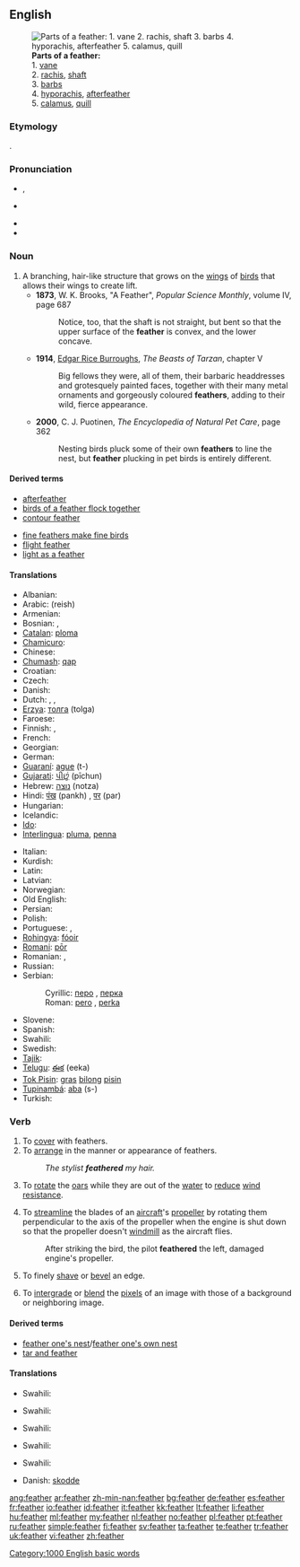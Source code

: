 ==English==
{{wikipedia}}
[[Image:Parts of feather modified.jpg|thumb|'''Parts of a feather:'''<br/>1. [[vane]]<br/>2. [[rachis]], [[shaft]]<br/>3. [[barb]]s<br/>4. [[hyporachis]], [[afterfeather]]<br/>5. [[calamus]], [[quill]] ]]

===Etymology===
{{etyl|ang}} {{term|feþer|lang=ang}}.

===Pronunciation===
* {{a|RP}} {{IPA|[ˈfɛð̥ə]|/"fɛð.ə(ɹ)/}}, {{SAMPA|/"fED.@(r)/}}
* {{a|US}} {{IPA|[ˈfɛð̥ɚ]}}
* {{audio|en-us-feather.ogg|Audio (US)}}
* {{rhymes|ɛðə(r)}}

===Noun===
{{en-noun}}

# A branching, hair-like structure that grows on the [[wing]]s of [[bird]]s that allows their wings to create lift.
#* '''1873''', W. K. Brooks, "A Feather", ''Popular Science Monthly'', volume IV, page 687
#*: Notice, too, that the shaft is not straight, but bent so that the upper surface of the '''feather''' is convex, and the lower concave.
#* '''1914''', [[w:Edgar Rice Burroughs|Edgar Rice Burroughs]], ''The Beasts of Tarzan'', chapter V
#*: Big fellows they were, all of them, their barbaric headdresses and grotesquely painted faces, together with their many metal ornaments and gorgeously coloured '''feathers''', adding to their wild, fierce appearance.
#* '''2000''', C. J. Puotinen, ''The Encyclopedia of Natural Pet Care‎'', page 362
#*: Nesting birds pluck some of their own '''feathers''' to line the nest, but '''feather''' plucking in pet birds is entirely different.

====Derived terms====
{{top2}}
* [[afterfeather]]
* [[birds of a feather flock together]]
* [[contour feather]]
{{mid2}}
* [[fine feathers make fine birds]]
* [[flight feather]]
* [[light as a feather]]
{{bottom}}

====Translations====
{{trans-top|element of bird wings}}
* Albanian: {{t-|sq|pendë|f|xs=Albanian}}
* Arabic: {{Arab|[[ريش]]}} (reish) {{m}}
* Armenian: {{t-|hy|փետուր|tr=p'etur}}
* Bosnian: {{t-|bs|pero|n}}, {{t-|bs|perka|f}}
* [[Catalan]]: [[ploma]] {{f}}
* [[Chamicuro]]: {{tø|ccc|pwaye}}
* Chinese: {{zh-zh-p|羽毛|yǔmáo}}
* [[Chumash]]: [[qap]]
* Croatian: {{t-|hr|pero|n|alt=pèro}}
* Czech: {{t-|cs|péro|n}}
* Danish: {{t-|da|fjer|c}}
* Dutch: {{t+|nl|veer|f}}, {{t-|nl|veder|f}}, {{t+|nl|pluim|f}}
* [[Erzya]]: [[толга]] (tolga)
* Faroese: {{t-|fo|fjøður|f|xs=Faroese}}
* Finnish: {{t-|fi|sulka}}, {{t+|fi|höyhen}}
* French: {{t+|fr|plume|f}}
* Georgian: {{t-|ka|ბუმბული|tr=bumbuli|sc=Geor|xs=Georgian}}
* German: {{t+|de|Feder|f}}
* [[Guaraní]]: [[ague]] (t-)
* [[Gujarati]]: [[પીછું]] (pīchun)
* Hebrew: [[נוצה]] (notza) {{f}}
* Hindi: [[पंख]] (pankh) {{m}}, [[पर]] (par) {{m}}
* Hungarian: {{t+|hu|toll}}
* Icelandic: {{t+|is|fjöður|f}}
* [[Ido]]: {{t+|io|plumo|xs=Ido}}
* [[Interlingua]]: [[pluma]], [[penna]]
{{trans-mid}}
* Italian: {{t+|it|piuma|f}}
* Kurdish: {{ku-Arab|[[په‌ڕ]]}} {{g|Kurdish}}
* Latin: {{t-|la|pluma|f|alt=plūma}}
* Latvian: {{t-|lv|spalva|f|xs=Latvian}}
* Norwegian: {{t+|no|fjær|m}}
* Old English: {{t-|ang|feþer|f|xs=Old English}}
* Persian: {{t+|fa|پر|tr=par|xs=Persian}}
* Polish: {{t+|pl|pióro|n}}
* Portuguese: {{t-|pt|pluma|f}}, {{t+|pt|pena|f}}
* [[Rohingya]]: [[fóoir]]
* [[Romani]]: [[pōr]]
* Romanian: {{t+|ro|fulg|n}}, {{t-|ro|pană|f}}
* Russian: {{t+|ru|перо|n|tr=peró}}
* Serbian:
*: Cyrillic: [[перо]] {{n}}, [[перка]] {{f}}
*: Roman: [[pero]] {{n}}, [[perka]] {{f}}
* Slovene: {{t+|sl|pero|n}}
* Spanish: {{t+|es|pluma|f}}
* Swahili: {{t|sw|nyoya|xs=Swahili}}
* Swedish: {{t+|sv|fjäder|c}}
* [[Tajik]]: {{t-|tg|пар|tr=par|sc=Cyrl|xs=Tajik}}
* [[Telugu]]: [[ఈక]] (eeka)
* [[Tok Pisin]]: [[gras]] [[bilong]] [[pisin]]
* [[Tupinambá]]: [[aba]] (s-)
* Turkish: {{t+|tr|tüy}}
{{trans-bottom}}

===Verb===
{{en-verb}}

# To [[cover]] with feathers.
# To [[arrange]] in the manner or appearance of feathers.
#: ''The stylist '''feathered''' my hair.''
# {{ambitransitive|rowing}} To [[rotate]] the [[oar]]s while they are out of the [[water]] to [[reduce]] [[wind]] [[resistance]].
# {{aeronautics}} To [[streamline]] the blades of an [[aircraft]]'s [[propeller]] by rotating them perpendicular to the axis of the propeller when the engine is shut down so that the propeller doesn't [[windmill]] as the aircraft flies.
#: After striking the bird, the pilot '''feathered''' the left, damaged engine's propeller.
# {{carpentry|engineering}} To finely [[shave]] or [[bevel]] an edge.
# {{context|computer graphics}} To [[intergrade]] or [[blend]] the [[pixel]]s of an image with those of a background or neighboring image.

====Derived terms====
* [[feather one's nest]]/[[feather one's own nest]]
* [[tar and feather]]

====Translations====
{{trans-top|To cover with feathers}}
* Swahili: {{t|sw|nyoya|xs=Swahili}}
{{trans-mid}}
{{trans-bottom}}

{{trans-top|To arrange in the manner of feathers}}
* Swahili: {{t|sw|nyoya|xs=Swahili}}
{{trans-mid}}
{{trans-bottom}}

{{trans-top|Rowing: To rotate the oars while they are out of the water}}
* Swahili: {{t|sw|nyoya|xs=Swahili}}
{{trans-mid}}
{{trans-bottom}}

{{trans-top|Aeronautics: To streamline an aircraft's propeller blades when shut down}}
* Swahili: {{t|sw|nyoya|xs=Swahili}}
{{trans-mid}}
{{trans-bottom}}

{{trans-top|Carpentry, Engineering: To finely shave or bevel an edge}}
* Swahili: {{t|sw|nyoya|xs=Swahili}}
{{trans-mid}}
{{trans-bottom}}
{{checktrans-top}}
* Danish: [[skodde]] {{italbrac|rotate the oars}}
{{trans-mid}}
{{trans-bottom}}

{{BE-ready}}

[[Category:1000 English basic words]]

[[ang:feather]]
[[ar:feather]]
[[zh-min-nan:feather]]
[[bg:feather]]
[[de:feather]]
[[es:feather]]
[[fr:feather]]
[[io:feather]]
[[id:feather]]
[[it:feather]]
[[kk:feather]]
[[lt:feather]]
[[li:feather]]
[[hu:feather]]
[[ml:feather]]
[[my:feather]]
[[nl:feather]]
[[no:feather]]
[[pl:feather]]
[[pt:feather]]
[[ru:feather]]
[[simple:feather]]
[[fi:feather]]
[[sv:feather]]
[[ta:feather]]
[[te:feather]]
[[tr:feather]]
[[uk:feather]]
[[vi:feather]]
[[zh:feather]]